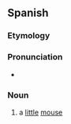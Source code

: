 ==Spanish==

===Etymology===
{{suffix|es|ratón|cito}}

===Pronunciation===
* {{es-IPA}}

===Noun===
{{es-noun|m}}

# a [[little]] [[mouse]]